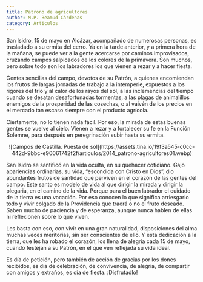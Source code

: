 ```yaml
---
title: Patrono de agricultores
author: M.P. Beamud Cárdenas
category: Articulos
---
```


San Isidro, 15 de mayo en Alcázar, acompañado de numerosas personas, es trasladado a su ermita del cerro. Ya en la tarde anterior, y a primera hora de la mañana, se puede ver a la gente acercarse por caminos improvisados, cruzando campos salpicados de los colores de la primavera. Son muchos, pero sobre todo son los labradores los que vienen a rezar y a hacer fiesta.

Gentes sencillas del campo, devotos de su Patrón, a quienes encomiendan los frutos de largas jornadas de trabajo a la intemperie, expuestos a los rigores del frío y al calor de los rayos del sol, a las inclemencias del tiempo cuando se desatan desafortunadas tormentas, a las plagas de animalillos enemigos de la prosperidad de las cosechas, o al vaivén de los precios en el mercado tan escaso siempre con el producto agrícola.

Ciertamente, no lo tienen nada fácil. Por eso, la mirada de estas buenas gentes se vuelve al cielo. Vienen a rezar y a fortalecer su fe en la Función Solemne, para después en peregrinación subir hasta su ermita.

<center>![Campos de Castilla. Puesta de sol](https://assets.tina.io/19f3a545-c0cc-442d-9bbc-e90061742f2f/articulos/2014_patrono-agricultores01.webp)</center>

San Isidro se santificó en la vida oculta, en su quehacer cotidiano. Gajo apariencias ordinarias, su vida, “escondida con Cristo en Dios”, dio abundantes frutos de santidad que perviven en el corazón de las gentes del campo. Este santo es modelo de vida al que dirigir la mirada y dirigir la plegaria, en el camino de la vida. Porque para el buen labrador el cuidado de la tierra es una vocación. Por eso conocen lo que significa arriesgarlo todo y vivir colgado de la Providencia que traerá o no el fruto deseado. Saben mucho de paciencia y de esperanza, aunque nunca hablen de ellas ni reflexionen sobre lo que viven.

Les basta con eso, con vivir en una gran naturalidad, disposiciones del alma muchas veces meritorias, sin ser conscientes de ello. Y esta dedicación a la tierra, que les ha robado el corazón, los llena de alegría cada 15 de mayo, cuando festejan a su Patrón, en el que ven reflejada su vida ideal.

Es día de petición, pero también de acción de gracias por los dones recibidos, es día de celebración, de convivencia, de alegría, de compartir con amigos y extraños, es día de fiesta. ¡Disfrutadlo!
